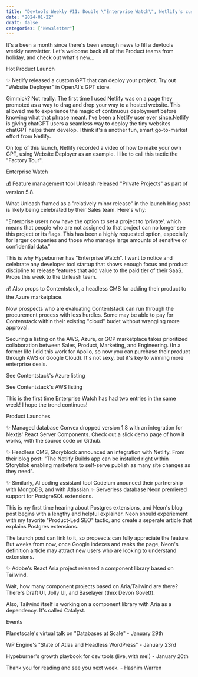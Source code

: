 ```yaml
---
title: "Devtools Weekly #11: Double \"Enterprise Watch\", Netlify's custom GPT, Convex's RSC support"
date: "2024-01-22"
draft: false
categories: ["Newsletter"]
---
```


It's a been a month since there's been enough news to fill a devtools weekly newsletter. Let's welcome back all of the Product teams from holiday, and check out what's new... 







Hot Product Launch



✨ Netlify released a custom GPT that can deploy your project. Try out "Website Deployer" in OpenAI's GPT store.



Gimmick? Not really. The first time I used Netlify was on a page they promoted as a way to drag and drop your way to a hosted website. This allowed me to experience the magic of continuous deployment before knowing what that phrase meant. I've been a Netlify user ever since.Netlify is giving chatGPT users a seamless way to deploy the tiny websites chatGPT helps them develop. I think it's a another fun, smart go-to-market effort from Netlify. 



On top of this launch, Netlify recorded a video of how to make your own GPT, using Website Deployer as an example. I like to call this tactic the "Factory Tour".







Enterprise Watch



💰 Feature management tool Unleash released "Private Projects" as part of version 5.8.



What Unleash framed as a "relatively minor release" in the launch blog post is likely being celebrated by their Sales team. Here's why:



"Enterprise users now have the option to set a project to ‘private’, which means that people who are not assigned to that project can no longer see this project or its flags. This has been a highly requested option, especially for larger companies and those who manage large amounts of sensitive or confidential data."



This is why Hypeburner has "Enterprise Watch". I want to notice and celebrate any developer tool startup that shows enough focus and product discipline to release features that add value to the paid tier of their SaaS. Props this week to the Unleash team.







💰 Also props to Contentstack, a headless CMS for adding their product to the Azure marketplace. 



Now prospects who are evaluating Contentstack can run through the procurement process with less hurdles. Some may be able to pay for Contenstack within their existing "cloud" budet without wrangling more approval.



Securing a listing on the AWS, Azure, or GCP marketplace takes prioritized collaboration between Sales, Product, Marketing, and Engineering. (In a former life I did this work for Apollo, so now you can purchase their product through AWS or Google Cloud). It's not sexy, but it's key to winning more enterprise deals. 




See Contentstack's Azure listing 



See Contentstack's AWS listing




This is the first time Enterprise Watch has had two entries in the same week! I hope the trend continues!



Product Launches



✨ Managed database Convex dropped version 1.8 with an integration for Nextjs' React Server Components. Check out a slick demo page of how it works, with the source code on Github.



✨ Headless CMS, Storyblock announced an integration with Netlify. From their blog post: "The Netlify Builds app can be installed right within Storyblok enabling marketers to self-serve publish as many site changes as they need".



✨ Similarly, AI coding assistant tool Codeium anounced their partnership with MongoDB, and with Atlassian.✨ Serverless database Neon premiered support for PostgreSQL extensions. 



This is my first time hearing about Postgres extensions, and Neon's blog post begins with a lengthy and helpful explainer.  Neon should experiement with my favorite "Product-Led SEO" tactic, and create a seperate article that explains Postgres extensions. 



The launch post can link to it, so propsects can fully appreciate the feature. But weeks from now, once Google indexes and ranks the page, Neon's definition article may attract new users who are looking to understand extensions.



✨ Adobe's React Aria project released a component library based on Tailwind. 



Wait, how many component projects based on Aria/Tailwind are there? There's Draft UI, Jolly UI, and Baselayer (thnx Devon Govett).



Also, Tailwind itself is working on a component library with Aria as a dependency. It's called Catalyst.



Events



Planetscale's virtual talk on "Databases at Scale" - January 29th



WP Engine's "State of Atlas and Headless WordPress" - January 23rd



Hypeburner's growth playbook for dev tools (live, with me!) - January 26th







Thank you for reading and see you next week. - Hashim Warren